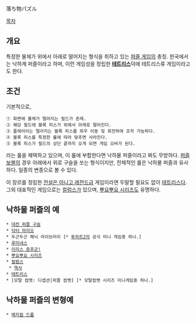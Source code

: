 落ち物パズル

[[목차]]
== 개요 ==
특정한 물체가 위에서 아래로 떨어지는 형식을 취하고 있는 [[퍼즐 게임]]의 총칭. 한국에서는 낙하계 퍼즐이라고 하며, 이런 게임성을 정립한 '''[[테트리스]]'''덕에 테트리스류 게임이라고도 한다.
== 조건 ==
기본적으로,
 ① 화면에 물체가 떨어지는 필드가 존재.
 ② 해당 필드에 블록 피스가 위에서 아래로 떨어진다.
 ③ 플레이어는 떨어지는 블록 피스를 좌우 이동 및 회전하여 조작 가능하다.
 ④ 블록 피스를 특정한 룰에 따라 맞추면 사라진다. 
 ⑤ 블록 피스가 필드의 상단 끝까지 오게 되면 게임 오버가 된다.

라는 룰을 채택하고 있으며, 이 룰에 부합한다면 낙하물 퍼즐이라고 봐도 무방하다. [[퍼즐보블]]의 경우 아래에서 위로 구슬을 쏘는 형식이지만, 전체적인 룰은 낙하물 퍼즐과 유사하다. 일종의 변종으로 볼 수 있다.

이 장르를 정립한 [[전설은 아니고 레전드급]] 게임이라면 두말할 필요도 없이 [[테트리스]]다. 그외 대표적인 게임으로는 [[컬럼스]]가 있으며, [[뿌요뿌요 시리즈]]도 유명하다.
== 낙하물 퍼즐의 예 ==
 * [[대전 퍼즐 구슬]]
 * [[닥터 마리오]]
 * 두근두근 패닉 라이브러리 [* [[투하트2]]의 공식 미니 게임중 하나.]
 * [[루미네스]]
 * [[이리스 증후군!]]
 * [[뿌요뿌요 시리즈]]
 * [[컬럼스]]
  * [[헥사]]
 * [[테트리스]]
 * [모탈 컴뱃: 디셉션|퍼즐 컴뱃] [* 모탈컴뱃 시리즈 미니게임중 하나.]
== 낙하물 퍼즐의 변형예 ==
 * [[매지컬 드롭]]
